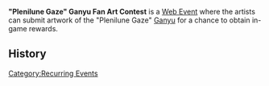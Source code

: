'''"Plenilune Gaze" Ganyu Fan Art Contest''' is a [[Web Event]] where the artists can submit artwork of the "Plenilune Gaze" [[Ganyu]] for a chance to obtain in-game rewards.

==History==
{{Event History Table}}

[[Category:Recurring Events]]